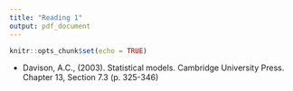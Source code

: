 ```yaml
---
title: "Reading 1"
output: pdf_document
---
```


```r
knitr::opts_chunk$set(echo = TRUE)
```

* Davison, A.C., (2003). Statistical models. Cambridge University Press. Chapter 13, Section 7.3 (p. 325-346)